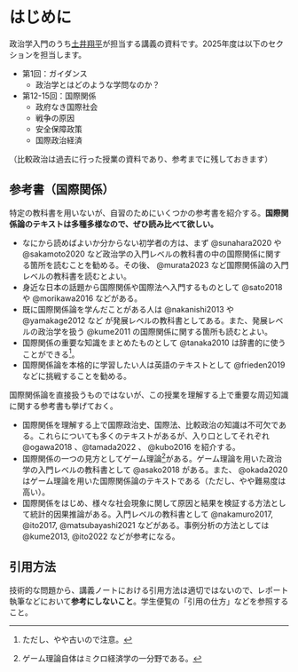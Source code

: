# はじめに {.unnumbered}

政治学入門のうち[土井翔平](https://shohei-doi.github.io/)が担当する講義の資料です。2025年度は以下のセクションを担当します。

- 第1回：ガイダンス
    - 政治学とはどのような学問なのか？
- 第12-15回：国際関係
    - 政府なき国際社会
    - 戦争の原因
    - 安全保障政策
    - 国際政治経済

（比較政治は過去に行った授業の資料であり、参考までに残しておきます）

## 参考書（国際関係）

特定の教科書を用いないが、自習のためにいくつかの参考書を紹介する。**国際関係論のテキストは多種多様なので、ぜひ読み比べて欲しい。**

- なにから読めばよいか分からない初学者の方は、まず @sunahara2020 や @sakamoto2020 など政治学の入門レベルの教科書の中の国際関係に関する箇所を読むことを勧める。その後、 @murata2023 など国際関係論の入門レベルの教科書を読むとよい。
- 身近な日本の話題から国際関係や国際法へ入門するものとして @sato2018 や @morikawa2016 などがある。
- 既に国際関係論を学んだことがある人は @nakanishi2013 や @yamakage2012 など が発展レベルの教科書としてある。また、発展レベルの政治学を扱う @kume2011 の国際関係に関する箇所も読むとよい。
- 国際関係の重要な知識をまとめたものとして @tanaka2010 は辞書的に使うことができる^[ただし、やや古いので注意。]。
- 国際関係論を本格的に学習したい人は英語のテキストとして @frieden2019 などに挑戦することを勧める。

国際関係論を直接扱うものではないが、この授業を理解する上で重要な周辺知識に関する参考書も挙げておく。

- 国際関係を理解する上で国際政治史、国際法、比較政治の知識は不可欠である。これらについても多くのテキストがあるが、入り口としてそれぞれ @ogawa2018 、@tamada2022 、 @kubo2016 を紹介する。
- 国際関係の一つの見方としてゲーム理論^[ゲーム理論自体はミクロ経済学の一分野である。]がある。ゲーム理論を用いた政治学の入門レベルの教科書として @asako2018 がある。また、 @okada2020 はゲーム理論を用いた国際関係論のテキストである（ただし、やや難易度は高い）。
- 国際関係をはじめ、様々な社会現象に関して原因と結果を検証する方法として統計的因果推論がある。入門レベルの教科書として @nakamuro2017, @ito2017, @matsubayashi2021 などがある。事例分析の方法としては @kume2013, @ito2022 などが参考になる。

:::{.callout-warning}
## 引用方法

技術的な問題から、講義ノートにおける引用方法は適切ではないので、レポート執筆などにおいて**参考にしないこと**。学生便覧の「引用の仕方」などを参照すること。
:::
